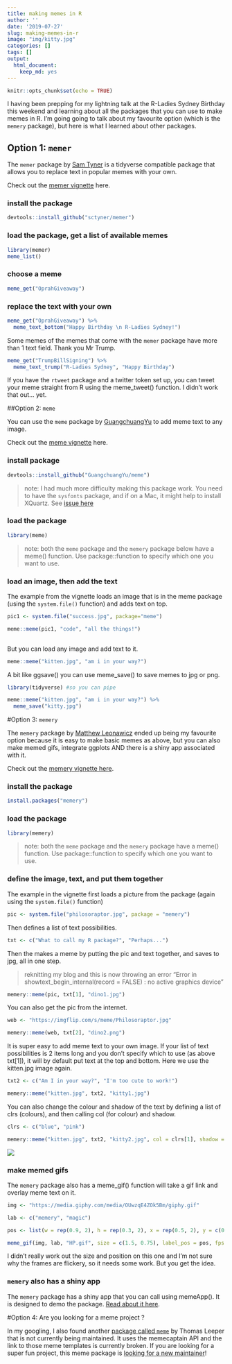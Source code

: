 ```yaml
---
title: making memes in R
author: ''
date: '2019-07-27'
slug: making-memes-in-r
image: "img/kitty.jpg"
categories: []
tags: []
output:
  html_document:
    keep_md: yes
---
```


```r
knitr::opts_chunk$set(echo = TRUE)
```

I having been prepping for my lightning talk at the R-Ladies Sydney Birthday this weekend and learning about all the packages that you can use to make memes in R. I'm going going to talk about my favourite option (which is the `memery` package), but here is what I learned about other packages. 

## Option 1: `memer` 

The `memer` package by [Sam Tyner](https://github.com/sctyner/) is a tidyverse compatible package that allows you to replace text in popular memes with your own. 

Check out the [memer vignette](https://github.com/sctyner/memer) here. 

### install the package

```r
devtools::install_github("sctyner/memer")
```

### load the package, get a list of available memes

```r
library(memer)
meme_list()
```

### choose a meme
```r
meme_get("OprahGiveaway") 
```

### replace the text with your own
```r
meme_get("OprahGiveaway") %>%
  meme_text_bottom("Happy Birthday \n R-Ladies Sydney!")
```

Some memes of the memes that come with the `memer` package have more than 1 text field. Thank you Mr Trump. 

```r
meme_get("TrumpBillSigning") %>% 
  meme_text_trump("R-Ladies Sydney", "Happy Birthday")
```

If you have the `rtweet` package and a twitter token set up, you can tweet your meme straight from R using the meme_tweet() function. I didn't work that out... yet. 


##Option 2: `meme`

You can use the `meme` package by [GuangchuangYu](https://github.com/GuangchuangYu/) to add meme text to any image. 

Check out the [meme vignette](https://cran.r-project.org/web/packages/meme/vignettes/meme.html) here. 


### install package
```r
devtools::install_github("GuangchuangYu/meme")
```

> note: I had much more difficulty making this package work. You need to have the `sysfonts` package, and if on a Mac, it might help to install XQuartz. See [issue here](https://github.com/GuangchuangYu/hexSticker/issues/18)

### load the package

```r
library(meme)
```

> note: both the `meme` package and the `memery` package below have a meme() function. Use package::function to specify which one you want to use. 

### load an image, then add the text

The example from the vignette loads an image that is in the meme package (using the `system.file()` function) and adds text on top. 

```r
pic1 <- system.file("success.jpg", package="meme")

meme::meme(pic1, "code", "all the things!") 
 
```

But you can load any image and add text to it. 

```r
meme::meme("kitten.jpg", "am i in your way?") 

```

A bit like ggsave() you can use meme_save() to save memes to jpg or png. 

```r
library(tidyverse) #so you can pipe
```

```r
meme::meme("kitten.jpg", "am i in your way?") %>%
  meme_save("kitty.jpg")
```

#Option 3: `memery` 

The `memery` package by [Matthew Leonawicz](https://github.com/leonawicz) ended up being my favourite option because it is easy to make basic memes as above, but you can also make memed gifs, integrate ggplots AND there is a shiny app associated with it. 

Check out the [memery vignette here](https://cran.r-project.org/web/packages/memery/vignettes/memery.html). 


### install the package
```r
install.packages("memery")
```

### load the package

```r
library(memery)
```
> note: both the `meme` package and the `memery` package have a meme() function. Use package::function to specify which one you want to use. 

### define the image, text, and put them together

The example in the vignette first loads a picture from the package (again using the `system.file()` function)

```r
pic <- system.file("philosoraptor.jpg", package = "memery")
```

Then defines a list of text possibilities. 
```r
txt <- c("What to call my R package?", "Perhaps...")
```

Then the makes a meme by putting the pic and text together, and saves to jpg, all in one step. 

> reknitting my blog and this is now throwing an error "Error in showtext_begin_internal(record = FALSE) : no active graphics device"

```r

memery::meme(pic, txt[1], "dino1.jpg")

```

You can also get the pic from the internet. 

```r

web <- "https://imgflip.com/s/meme/Philosoraptor.jpg"

memery::meme(web, txt[2], "dino2.png")
```


It is super easy to add meme text to your own image.  If your list of text possibilities is 2 items long and you don't specify which to use (as above txt[1]), it will by default put text at the top and bottom. Here we use the kitten.jpg image again.
```r
txt2 <- c("Am I in your way?", "I'm too cute to work!")

memery::meme("kitten.jpg", txt2, "kitty1.jpg")

```


You can also change the colour and shadow of the text by defining a list of clrs (colours), and then calling col (for colour) and shadow.
```r
clrs <- c("blue", "pink")

memery::meme("kitten.jpg", txt2, "kitty2.jpg", col = clrs[1], shadow = clrs[2])
```

![](/post/2019-07-27-making-memes-in-r_files/kitty2.jpg)

### make memed gifs

The `memery` package also has a meme_gif() function will take a gif link and overlay meme text on it. 

```r
img <- "https://media.giphy.com/media/OUwzqE4ZOk5Bm/giphy.gif"

lab <- c("memery", "magic")

pos <- list(w = rep(0.9, 2), h = rep(0.3, 2), x = rep(0.5, 2), y = c(0.9, 0.75))

meme_gif(img, lab, "HP.gif", size = c(1.5, 0.75), label_pos = pos, fps = 20)
```

I didn't really work out the size and position on this one and I'm not sure why the frames are flickery, so it needs some work. But you get the idea. 


### `memery` also has a shiny app

The `memery` package has a shiny app that you can call using memeApp(). It is designed to demo the package. [Read about it here](https://cran.r-project.org/web/packages/memery/vignettes/memery.html). 


#Option 4: Are you looking for a meme project ? 

In my googling, I also found another [package called `meme`](https://github.com/leeper/meme) by Thomas Leeper that is not currently being maintained. It uses the memecaptain API and the link to those meme templates is currently broken. If you are looking for a super fun project, this meme package is [looking for a new maintainer](https://github.com/leeper/meme/issues/6)!








